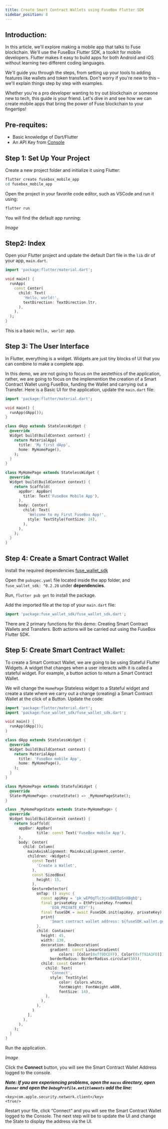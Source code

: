 ```yaml
---
title: Create Smart Contract Wallets using FuseBox Flutter SDK
sidebar_position: 8
---
```


## Introduction:

In this article, we'll explore making a mobile app that talks to Fuse blockchain. We'll use the FuseBox Flutter SDK, a toolkit for mobile developers. Flutter makes it easy to build apps for both Android and iOS without learning two different coding languages.

We'll guide you through the steps, from setting up your tools to adding features like wallets and token transfers. Don't worry if you're new to this – we'll explain things step by step with examples.

Whether you're a pro developer wanting to try out blockchain or someone new to tech, this guide is your friend. Let's dive in and see how we can create mobile apps that bring the power of Fuse blockchain to your fingertips!

## Pre-requites:
- Basic knowledge of Dart/Flutter
- An API Key from [Console](https://console.fuse.io)

## Step 1: Set Up Your Project
Create a new project folder and initialize it using Flutter:

```bash
flutter create fusebox_mobile_app
cd fusebox_mobile_app
```

Open the project in your favorite code editor, such as VSCode and run it using:

```bash
flutter run
```
You will find the default app running: 

_Image_

## Step2: Index
Open your Flutter project and update the default  Dart file in the `lib` dir of your app, `main.dart`.

```dart
import 'package:flutter/material.dart';

void main() {
  runApp(
    const Center(
      child: Text(
        'Hello, world!',
        textDirection: TextDirection.ltr,
      ),
    ),
  );
}
```

This is a basic `Hello, world!` app.

## Step 3: The User Interface
In Flutter, everything is a widget. Widgets are just tiny blocks of UI that you can combine to make a complete app.

In this demo, we are not going to focus on the aestethics of the application, rather, we are going to focus on the implemention the creation of a Smart Contract Wallet using FuseBox, funding the Wallet and carrying out a Transfer. Here is a Basic UI for the application, update the `main.dart` file:

```dart
import 'package:flutter/material.dart';

void main() {
  runApp(dApp());
}

class dApp extends StatelessWidget {
  @override
  Widget build(BuildContext context) {
    return MaterialApp(
      title: 'My first dApp',
      home: MyHomePage(),
    );
  }
}

class MyHomePage extends StatelessWidget {
  @override
  Widget build(BuildContext context) {
    return Scaffold(
      appBar: AppBar(
        title: Text('FuseBox Mobile App'),
      ),
      body: Center(
        child: Text(
          'Welcome to my First FuseBox App!',
          style: TextStyle(fontSize: 24),
        ),
      ),
    );
  }
}
```

## Step 4: Create a Smart Contract  Wallet
Install the required dependencies [fuse_wallet_sdk](https://pub.dev/packages/fuse_wallet_sdk)

Open the `pubspec.yaml` file located inside the app folder, and `fuse_wallet_sdk: ^0.2.20` under **dependencies**.

Run, `flutter pub get` to install the package.

Add the imported file at the top of your `main.dart` file:

```dart
import 'package:fuse_wallet_sdk/fuse_wallet_sdk.dart';
```

There are 2 primary functions for this demo: Creating Smart Contract Wallets and Transfers. Both actions will be carried out using the FuseBox Flutter SDK. 

## Step 5: Create Smart Contract Wallet:
To create a Smart Contract Wallet, we are going to be using Stateful Flutter Widgets. A widget that changes when a user interacts with it is called a stateful widget. For example, a button action to return a Smart Contract Wallet. 

We will change the `HomePage` Stateless widget to a Stateful widget and create a state where we carry out a change (creating) a Smart Contract Wallet at the click of a Button. Update the code:

```dart
import 'package:flutter/material.dart';
import 'package:fuse_wallet_sdk/fuse_wallet_sdk.dart';

void main() {
  runApp(dApp());
}

class dApp extends StatelessWidget {
  @override
  Widget build(BuildContext context) {
    return MaterialApp(
      title: 'FuseBox mobile App',
      home: MyHomePage(),
    );
  }
}

class MyHomePage extends StatefulWidget {
  @override
  State<MyHomePage> createState() => _MyHomePageState();
}

class _MyHomePageState extends State<MyHomePage> {
  @override
  Widget build(BuildContext context) {
    return Scaffold(
      appBar: AppBar(
              title: const Text('FuseBox mobile App'),
      ),
      body: Center(
        child: Column(
          mainAxisAlignment: MainAxisAlignment.center,
          children: <Widget>[
            const Text(
              'Create a Wallet',
            ),
            const SizedBox(
              height: 15,
            ),
            GestureDetector(
              onTap: () async {
                const apiKey = 'pk_wEP0gTlc3jcvBXEDpSnXBgbQ';
                final privateKey = EthPrivateKey.fromHex(
                    'EOA_PRIVATE_KEY’');
                final fuseSDK = await FuseSDK.init(apiKey, privateKey);
                print(
                    'Smart contract wallet address: ${fuseSDK.wallet.getSender()}');
              },
              child: Container(
                height: 45,
                width: 130,
                decoration: BoxDecoration(
                    gradient: const LinearGradient(
                        colors: [Color(0xff9DCEFF), Color(0xff92A3FD)]),
                    borderRadius: BorderRadius.circular(50)),
                child: const Center(
                  child: Text(
                    'Connect',
                    style: TextStyle(
                        color: Colors.white,
                        fontWeight: FontWeight.w600,
                        fontSize: 14),
                  ),
                ),
              ),
            )
          ],
        ),
      ),
    );
  }
}
```

Run the application. 

_Image_

Click the **Connect** button, you will see the Smart Contract Wallet Address logged to the console.

_**Note: If you are experiencing problems, open the `macos` directory, open `Runner` and open the `DebugProfile.entitlements` add the line:**_

```flutter
<key>com.apple.security.network.client</key>
<true/>
```

Restart your file, click “Connect” and you will see the Smart Contract Wallet logged to the Console. The next step will be to update the UI and change the State to display the address via the UI.
